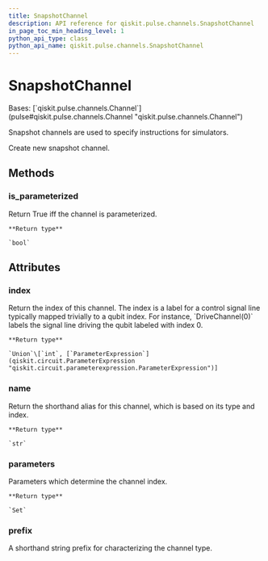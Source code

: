 ```yaml
---
title: SnapshotChannel
description: API reference for qiskit.pulse.channels.SnapshotChannel
in_page_toc_min_heading_level: 1
python_api_type: class
python_api_name: qiskit.pulse.channels.SnapshotChannel
---
```


# SnapshotChannel

<Class id="qiskit.pulse.channels.SnapshotChannel" github="https://github.com/qiskit/qiskit/tree/stable/0.21/qiskit/pulse/channels.py" signature="SnapshotChannel(*args, **kwargs)">
  Bases: [`qiskit.pulse.channels.Channel`](pulse#qiskit.pulse.channels.Channel "qiskit.pulse.channels.Channel")

  Snapshot channels are used to specify instructions for simulators.

  Create new snapshot channel.

  ## Methods

  ### is\_parameterized

  <Function id="qiskit.pulse.channels.SnapshotChannel.is_parameterized" name="is_parameterized" signature="SnapshotChannel.is_parameterized()">
    Return True iff the channel is parameterized.

    **Return type**

    `bool`
  </Function>

  ## Attributes

  ### index

  <Attribute id="qiskit.pulse.channels.SnapshotChannel.index" name="index">
    Return the index of this channel. The index is a label for a control signal line typically mapped trivially to a qubit index. For instance, `DriveChannel(0)` labels the signal line driving the qubit labeled with index 0.

    **Return type**

    `Union`\[`int`, [`ParameterExpression`](qiskit.circuit.ParameterExpression "qiskit.circuit.parameterexpression.ParameterExpression")]
  </Attribute>

  ### name

  <Attribute id="qiskit.pulse.channels.SnapshotChannel.name" name="name">
    Return the shorthand alias for this channel, which is based on its type and index.

    **Return type**

    `str`
  </Attribute>

  ### parameters

  <Attribute id="qiskit.pulse.channels.SnapshotChannel.parameters" name="parameters">
    Parameters which determine the channel index.

    **Return type**

    `Set`
  </Attribute>

  ### prefix

  <Attribute id="qiskit.pulse.channels.SnapshotChannel.prefix" name="prefix" attributeTypeHint="Optional[str]" attributeValue="= 's'">
    A shorthand string prefix for characterizing the channel type.
  </Attribute>
</Class>

